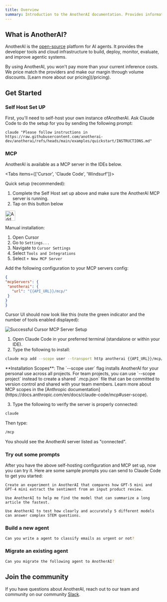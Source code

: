 ```yaml
---
title: Overview
summary: Introduction to the AnotherAI documentation. Provides information on what AnotherAI is and how to get started with building, deploying, and improving AI agents.
---
```



## What is AnotherAI?

AnotherAI is the [open-source](https://github.com/anotherai/anotherai) platform for AI agents. It provides the developer tools and cloud infrastructure to build, deploy, monitor, evaluate, and improve agentic systems.

<Callout type="info" href="/pricing">
By using AnotherAI, you won't pay more than your current inference costs. We price match the providers and make our margin through volume discounts. [Learn more about our pricing](/pricing).
</Callout>

## Get Started

### Self Host Set UP

First, you'll need to self-host your own instance ofAnotherAI. Ask Claude Code to do the setup for you by sending the following prompt:

```
claude "Please follow instructions in https://raw.githubusercontent.com/anotherai-dev/anotherai/refs/heads/main/examples/quickstart/INSTRUCTIONS.md"
```

### MCP 

AnotherAI is available as a MCP server in the IDEs below.

<Tabs items={['Cursor', 'Claude Code', 'Windsurf']}>

<Tab value="Cursor">

Quick setup  (recommended):
1. Complete the Self Host set up above and make sure the AnotherAI MCP server is running.
2. Tap on this button below

<a href="cursor://anysphere.cursor-deeplink/mcp/install?name=anotherai&config=eyJ1cmwiOiJodHRwOi8vMTI3LjAuMC4xOjgwMDAvbWNwLyJ9"><img src="https://cursor.com/deeplink/mcp-install-dark.svg" alt="Add anotherai MCP server to Cursor" height="32" /></a>

Manual installation:

1. Open Cursor
2. Go to `Settings...`
3. Navigate to `Cursor Settings`
4. Select `Tools and Integrations`
5. Select `+ New MCP Server`

Add the following configuration to your MCP servers config:

   ```json
{
  "mcpServers": {
    "anotherai": {
      "url": "{{API_URL}}/mcp/"
    }
  }
}
   ```

Cursor UI should now look like this (note the green indicator and the number of tools enabled displayed):

![Successful Cursor MCP Server Setup](/images/mcp/cursor-setup-ok.png)

</Tab>

<Tab value="Claude Code">

1. Open Claude Code in your preferred terminal (standalone or within your IDE).
2. Type the following to install:

```bash
claude mcp add --scope user --transport http anotherai {{API_URL}}/mcp/
```

<Callout type="info">
**Installation Scopes**: The `--scope user` flag installs AnotherAI for your personal use across all projects. For team projects, you can use `--scope project` instead to create a shared `.mcp.json` file that can be committed to version control and shared with your team members. Learn more about MCP scopes in the [Anthropic documentation](https://docs.anthropic.com/en/docs/claude-code/mcp#user-scope).
</Callout>

3. Type the following to verify the server is properly connected:

```bash
claude
```

Then type:
```bash
/mcp 
```

You should see the AnotherAI server listed as "connected".


</Tab>

</Tabs>

### Try out some prompts

After you have the above self-hosting configuration and MCP set up, now you can try it. Here are some sample prompts you can send to Claude Code to get you started:

```
Create an experiment in AnotherAI that compares how GPT-5 mini and GPT-4 mini extract the sentiment from an input product review.
```
```
Use AnotherAI to help me find the model that can summarize a long article the fastest.
```
```
Use AnotherAI to test how clearly and accurately 5 different models can answer complex STEM questions.
```

### Build a new agent 

```bash
Can you write a agent to classify emails as urgent or not?
```

### Migrate an existing agent

```bash
Can you migrate the following agent to AnotherAI?
```

## Join the community

If you have questions about AnotherAI, reach out to our team and community on our community [Slack](https://join.slack.com/t/anotherai-dev/shared_invite/zt-3av2prezr-Lz10~8o~rSRQE72m_PyIJA).
